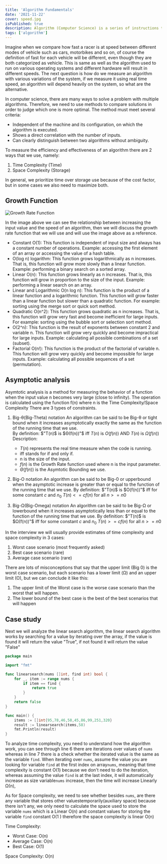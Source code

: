 ```yaml
---
title: 'Algorithm Fundamentals'
date: '2021-11-22'
cover: speed.jpg
isPublished: true
description: Algorithm (Computer Science) is a series of instructions that are created to solve various kinds of problems through computers.
tags: ['algorithm']
---
```


Imagine when we compare how fast a racer is at speed between different modes of vehicle such as cars, motorbikes and so on, of course the definition of fast for each vehicle will be different, even though they are both categorized as vehicle. This is same as well as the algorithm used to run on various operating systems and different hardware will result in different speeds. The next question is how do we measure an algorithm with various variations of the system, if we measure it using real time speed, an algorithm will depend heavily on the system, so what are the alternative.

In computer science, there are many ways to solve a problem with multiple algorithms. Therefore, we need to use methods to compare solutions in order to judge which one is more optimal. The method must meet several criteria:

-   Independent of the machine and its configuration, on which the algorithm is executed.
-   Shows a direct correlation with the number of inputs.
-   Can clearly distinguish between two algorithms without ambiguity.

To measure the efficiency and effectiveness of an algorithm there are 2 ways that we use, namely:

1. Time Complexity (Time)
2. Space Complexity (Storage)

In general, we prioritize time over storage use because of the cost factor, but in some cases we also need to maximize both.

## Growth Function

![Growth Rate Function](https://ik.imagekit.io/jerensl/growth-rate.png 'Growth Rate Function')

In the image above we can see the relationship between increasing the input value and the speed of an algorithm, then we will discuss the growth rate function that we will use and will use the image above as a reference.

-   Constant O(1): This function is independent of input size and always has a constant number of operations. Example: accessing the first element of an array or accessing the value of a hash table.
-   O(log n) logarithm: This function grows logarithmically as n increases. That is, this function will grow more slowly than a linear function. Example: performing a binary search on a sorted array.
-   Linear O(n): This function grows linearly as n increases. That is, this function will grow in proportion to the size of the input. Example: performing a linear search on an array.
-   Linear and Logarithmic O(n log n): This function is the product of a linear function and a logarithmic function. This function will grow faster than a linear function but slower than a quadratic function. For example: sorting using the merge sort or quick sort method.
-   Quadratic O(n^2): This function grows quadratic as n increases. That is, this function will grow very fast and become inefficient for large inputs. For example: sorting using the bubble sort or selection sort method.
-   O(2^n): This function is the result of exponents between constant 2 and variable n. This function will grow very quickly and become impractical for large inputs. Example: calculating all possible combinations of a set (subset).
-   Factorial O(n!): This function is the product of the factorial of variable n. This function will grow very quickly and become impossible for large inputs. Example: calculating all possible sequences of a set (permutation).

## Asymptotic analysis

Asymtotic analysis is a method for measuring the behavior of a function when the input value n becomes very large (close to infinity). The operation is calculated using the function f(n) where n is the Time Complexity/Space Complexity There are 3 types of constraints.

1. Big-θ(Big-Theta) notation An algorithm can be said to be Big-θ or tight bound when it increases asymptotically exactly the same as the function of the running time that we use.  
   By definition:
   $"T(n)$ is $Θ(f(n))"$ iff $T(n)$ is $O(f(n))$ AND $T(n)$ is $Ω(f(n))$
   Description:

    - $T(n)$ represents the real time measure when the code is running.
    - iff stands for if and only if.
    - n is the size of the input.
    - $f(n)$ is the Growth Rate function used where n is the input parameter.
    - $Θ(f(n))$ is the Asymtotic Bounding we use.

2. Big-O notation An algorithm can be said to be Big-0 or upperbound when the asymptotic increase is greater than or equal to the function of the running time that we use.
   By definition:
   $"T(n)$ is $O(f(n))"$ iff for some constant $c$ and $n_{0}$ $T(n) <= cf(n)$ for all $n >= n0$

3. Big-Ω(Big-Omega) notation An algorithm can be said to be Big-Ω or lowerbound when it increases asymptotically less than or equal to the function of the running time that we use.
   By definition:
   $"T(n)$ is $Ω(f(n))"$ iff for some constant $c$ and $n_{0}$ $T(n) >= cf(n)$ for all $n >= n0$

In the interview we will usually provide estimates of time complexity and space complexity in 3 cases:

1. Worst case scenario (most frequently asked)
2. Best case scenario (rare)
3. Average case scenario (rare)

There are lots of misconceptions that say that the upper limit (Big 0) is the worst case scenario, but each scenario has a lower limit (Ω) and an upper limit (O), but we can conclude it like this:

1. The upper limit of the Worst case is the worse case scenario than the worst that will happen.
2. The lower bound of the best case is the best of the best scenarios that will happen

## Case study

Next we will analyze the linear search algorithm, the linear search algorithm works by searching for a value by iterating over the array, if the value is found it will return the value "True", if not found it will return the value "False"

```go showlinenumbers theme=orange
package main

import "fmt"

func linearsearch(nums []int, find int) bool {
	for _, item := range nums {
		if item == find {
			return true
		}
	}
	return false
}

func main() {
    items := []int{95,78,46,58,45,86,99,251,320}
    result := linearsearch(items,58)
    fmt.Println(result)
}
```

To analyze time complexity, you need to understand how the algorithm work, you can see through line 6 there are iterations over values of `nums` whereas in line 7 there is a check whether the iterated value is the same as the variable `find`. When iterating over `nums`, assume the value you are looking for variable `find` at the first index on array`nums`, meaning that time complexity is constant O(1) because we don't need to do the iteration, whereas assuming the value `find` is at the last index, it will automatically increase as size variable`nums` increase, then the time will increase Linearly Ω(n),

As for Space complexity, we need to see whether besides `nums`, are there any variable ​​that stores other values ​​temporarily(auxiliary space) because there isn't any, we only need to calculate the space used to store the variable `nums` which is a Linear O(n) and constant values for storing the variable `find` constant O(1 ) therefore the space complexity is linear O(n)

Time Complexity:

-   Worst Case: O(n)
-   Average Case: O(n)
-   Best Case: O(1)

Space Complexity: O(n)
